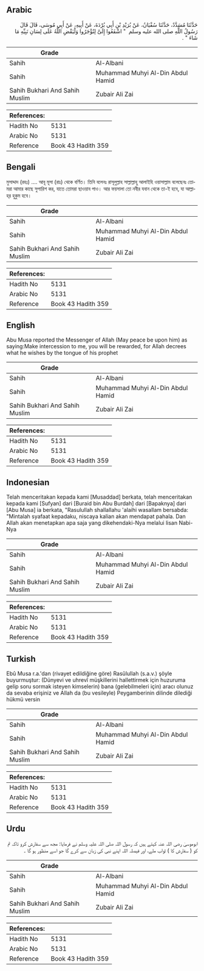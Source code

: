 ## Arabic


<div dir="rtl" lang="ar" style={{fontSize:'larger',backgroundColor:'#f8f9fa',padding:20}}>
حَدَّثَنَا مُسَدَّدٌ، حَدَّثَنَا سُفْيَانُ، عَنْ بُرَيْدِ بْنِ أَبِي بُرْدَةَ، عَنْ أَبِيهِ، عَنْ أَبِي مُوسَى، قَالَ قَالَ رَسُولُ اللَّهِ صلى الله عليه وسلم ‏ "‏ اشْفَعُوا إِلَىَّ لِتُؤْجَرُوا وَلْيَقْضِ اللَّهُ عَلَى لِسَانِ نَبِيِّهِ مَا شَاءَ ‏"‏ ‏.‏
</div>
<div style={{backgroundColor:'#f8f9fa',padding:20, marginBottom: 10}}><table> <thead> <tr> <th>Grade</th> <th></th> </tr> </thead> <tbody> <tr><td>Sahih</td><td>Al-Albani</td></tr><tr><td>Sahih</td><td>Muhammad Muhyi Al-Din Abdul Hamid</td></tr><tr><td>Sahih Bukhari And Sahih Muslim</td><td>Zubair Ali Zai</td></tr></tbody></table><table> <thead> <tr> <th>References:</th> <th></th> </tr> </thead> <tbody><tr><td>Hadith No</td><td>5131</td></tr><tr><td>Arabic No</td><td>5131</td></tr><tr><td>Reference</td><td>Book 43 Hadith 359</td></tr></tbody></table></div>

## Bengali


<div dir="ltr" lang="bn" style={{fontSize:'larger',backgroundColor:'#f8f9fa',padding:20}}>
মুসাদ্দাদ (রহঃ) .... আবূ মূসা (রাঃ) থেকে বর্ণিত। তিনি বলেনঃ রাসূলুল্লাহ সাল্লাল্লাহু আলাইহি ওয়াসাল্লাম বলেছেনঃ তোমরা আমার কাছে সুপারিশ কর, যাতে তোমরা ছাওয়াব পাও। আর ফয়সালা তো নবীর যবান থেকে তা-ই হবে, যা আল্লাহ্‌র হুকুম হবে।
</div>
<div style={{backgroundColor:'#f8f9fa',padding:20, marginBottom: 10}}><table> <thead> <tr> <th>Grade</th> <th></th> </tr> </thead> <tbody> <tr><td>Sahih</td><td>Al-Albani</td></tr><tr><td>Sahih</td><td>Muhammad Muhyi Al-Din Abdul Hamid</td></tr><tr><td>Sahih Bukhari And Sahih Muslim</td><td>Zubair Ali Zai</td></tr></tbody></table><table> <thead> <tr> <th>References:</th> <th></th> </tr> </thead> <tbody><tr><td>Hadith No</td><td>5131</td></tr><tr><td>Arabic No</td><td>5131</td></tr><tr><td>Reference</td><td>Book 43 Hadith 359</td></tr></tbody></table></div>

## English


<div dir="ltr" lang="en" style={{fontSize:'larger',backgroundColor:'#f8f9fa',padding:20}}>
Abu Musa reported the Messenger of Allah (May peace be upon him) as saying:Make intercession to me, you will be rewarded, for Allah decrees what he wishes by the tongue of his prophet
</div>
<div style={{backgroundColor:'#f8f9fa',padding:20, marginBottom: 10}}><table> <thead> <tr> <th>Grade</th> <th></th> </tr> </thead> <tbody> <tr><td>Sahih</td><td>Al-Albani</td></tr><tr><td>Sahih</td><td>Muhammad Muhyi Al-Din Abdul Hamid</td></tr><tr><td>Sahih Bukhari And Sahih Muslim</td><td>Zubair Ali Zai</td></tr></tbody></table><table> <thead> <tr> <th>References:</th> <th></th> </tr> </thead> <tbody><tr><td>Hadith No</td><td>5131</td></tr><tr><td>Arabic No</td><td>5131</td></tr><tr><td>Reference</td><td>Book 43 Hadith 359</td></tr></tbody></table></div>

## Indonesian


<div dir="ltr" lang="id" style={{fontSize:'larger',backgroundColor:'#f8f9fa',padding:20}}>
Telah menceritakan kepada kami [Musaddad] berkata, telah menceritakan kepada kami [Sufyan] dari [Buraid bin Abu Burdah] dari [Bapaknya] dari [Abu Musa] ia berkata, "Rasulullah shallallahu 'alaihi wasallam bersabda: "Mintalah syafaat kepadaku, niscaya kalian akan mendapat pahala. Dan Allah akan menetapkan apa saja yang dikehendaki-Nya melalui lisan Nabi-Nya
</div>
<div style={{backgroundColor:'#f8f9fa',padding:20, marginBottom: 10}}><table> <thead> <tr> <th>Grade</th> <th></th> </tr> </thead> <tbody> <tr><td>Sahih</td><td>Al-Albani</td></tr><tr><td>Sahih</td><td>Muhammad Muhyi Al-Din Abdul Hamid</td></tr><tr><td>Sahih Bukhari And Sahih Muslim</td><td>Zubair Ali Zai</td></tr></tbody></table><table> <thead> <tr> <th>References:</th> <th></th> </tr> </thead> <tbody><tr><td>Hadith No</td><td>5131</td></tr><tr><td>Arabic No</td><td>5131</td></tr><tr><td>Reference</td><td>Book 43 Hadith 359</td></tr></tbody></table></div>

## Turkish


<div dir="ltr" lang="tr" style={{fontSize:'larger',backgroundColor:'#f8f9fa',padding:20}}>
Ebû Musa r.a.'dan (rivayet edildiğine göre) Rasûlullah (s.a.v.) şöyle buyurmuştur: (Dünyevi ve uhrevî müşkillerini hallettirmek için huzuruma gelip soru sormak isteyen kimselerin) bana (gelebilmeleri için) aracı olunuz da sevaba erişiniz ve Allah da (bu vesileyle) Peygamberinin dilinde dilediği hükmü versin
</div>
<div style={{backgroundColor:'#f8f9fa',padding:20, marginBottom: 10}}><table> <thead> <tr> <th>Grade</th> <th></th> </tr> </thead> <tbody> <tr><td>Sahih</td><td>Al-Albani</td></tr><tr><td>Sahih</td><td>Muhammad Muhyi Al-Din Abdul Hamid</td></tr><tr><td>Sahih Bukhari And Sahih Muslim</td><td>Zubair Ali Zai</td></tr></tbody></table><table> <thead> <tr> <th>References:</th> <th></th> </tr> </thead> <tbody><tr><td>Hadith No</td><td>5131</td></tr><tr><td>Arabic No</td><td>5131</td></tr><tr><td>Reference</td><td>Book 43 Hadith 359</td></tr></tbody></table></div>

## Urdu


<div dir="rtl" lang="ur" style={{fontSize:'larger',backgroundColor:'#f8f9fa',padding:20}}>
ابوموسیٰ رضی اللہ عنہ کہتے ہیں کہ رسول اللہ صلی اللہ علیہ وسلم نے فرمایا: مجھ سے سفارش کرو تاکہ تم کو ( سفارش کا ) ثواب ملے، اور فیصلہ اللہ اپنے نبی کی زبان سے کرے گا جو اسے منظور ہو گا ۔
</div>
<div style={{backgroundColor:'#f8f9fa',padding:20, marginBottom: 10}}><table> <thead> <tr> <th>Grade</th> <th></th> </tr> </thead> <tbody> <tr><td>Sahih</td><td>Al-Albani</td></tr><tr><td>Sahih</td><td>Muhammad Muhyi Al-Din Abdul Hamid</td></tr><tr><td>Sahih Bukhari And Sahih Muslim</td><td>Zubair Ali Zai</td></tr></tbody></table><table> <thead> <tr> <th>References:</th> <th></th> </tr> </thead> <tbody><tr><td>Hadith No</td><td>5131</td></tr><tr><td>Arabic No</td><td>5131</td></tr><tr><td>Reference</td><td>Book 43 Hadith 359</td></tr></tbody></table></div>